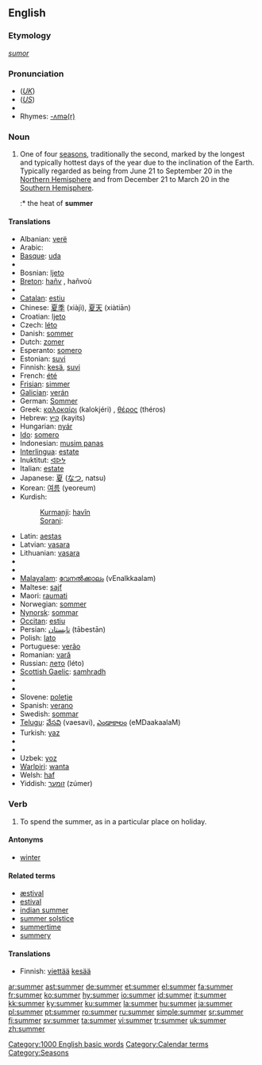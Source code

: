 {{see|Summer}}
{{wikipedia}}
==English==

{{rank|leaves|chair|date|854|summer|simply|terrible|Tom}}

===Etymology===
{{OE.}} ''[[sumor]]''

===Pronunciation===
*(''[[Received Pronunciation|UK]]'') {{IPA|/ˈsʌmə/}}
*(''[[General American|US]]'') {{IPA|/ˈsʌmɚ/}}
*{{audio|en-us-summer.ogg|Audio (US)}}
*Rhymes: [[Rhymes:English:-ʌmə(r)|-ʌmə(r)]]

===Noun===
{{en-noun}}

# One of four [[season]]s, traditionally the second, marked by the longest and typically hottest days of the year due to the inclination of the Earth. Typically regarded as being from June 21 to September 20 in the [[Northern Hemisphere]] and from December 21 to March 20 in the [[Southern Hemisphere]].
#:* the heat of '''summer'''

====Translations====
{{trans-top|hottest season}}
*Albanian: [[verë]] {{f}}
*Arabic: {{ARchar| [[صيف]]}} {{unicode|(ʂaif)}}
*[[Basque]]: [[uda]]
*{{trreq|Belarusian}}
*Bosnian: [[ljeto]] {{n}}
*[[Breton]]: [[hañv]] {{m}}, hañvoù
*{{trreq|Bulgarian}}
*[[Catalan]]: [[estiu]] {{m}}
*Chinese: [[夏季]] (xiàjì), [[夏天]] (xiàtiān)
*Croatian: [[ljeto]] {{n}}
*Czech: [[léto]] {{n}}
*Danish: [[sommer]]
*Dutch: [[zomer]] {{m}}
*Esperanto: [[somero]]
*Estonian: [[suvi]]
*Finnish: [[kesä]], [[suvi]]
*French: [[été]] {{m}}
*[[Frisian]]: [[simmer]]
*[[Galician]]: [[verán]] {{m}}
*German: [[Sommer]] {{m}}
*Greek: [[καλοκαίρι]] (kalokjéri) {{n}}, [[θέρος]] (théros) {{n}}
*Hebrew: [[קיץ]] (kayits) {{m}}
*Hungarian: [[nyár]]
*[[Ido]]: [[somero]]
*Indonesian: [[musim panas]]
*[[Interlingua]]: [[estate]]
*Inuktitut: [[ᐊᐅᔭ]]
*Italian: [[estate]] {{f}}
*Japanese: [[夏]] ([[なつ]], natsu)
*Korean: [[여름]] (yeoreum)
*Kurdish:
*:[[Kurmanji]]: [[havîn]] {{f}}
*:[[Sorani]]: {{KUchar|[[هاوین]]}}
{{trans-mid}}
*Latin: [[aestas]]
*Latvian: [[vasara]] {{f}}
*Lithuanian: [[vasara]] {{f}}
*{{trreq|Lower Sorbian}}
*{{trreq|Macedonian}}
*[[Malayalam]]: [[വേനല്‍ക്കാലം]] (vEnalkkaalam)
*Maltese: [[sajf]]
*Maori: [[raumati]]
*Norwegian: [[sommer]]
*[[Nynorsk]]: [[sommar]]
*[[Occitan]]: [[estiu]]
*Persian: [[تابستان]] (tābestān)
*Polish: [[lato]] {{n}}
*Portuguese: [[verão]] {{m}}
*Romanian: [[vară]] {{f}}
*Russian: [[лето]] (léto) {{n}}
*[[Scottish Gaelic]]: [[samhradh]] {{m}}
*{{trreq|Serbian}}
*{{trreq|Slovak}}
*Slovene: [[poletje]] {{n}}
*Spanish: [[verano]] {{m}}
*Swedish: [[sommar]]
*[[Telugu]]: [[వేసవి]] (vaesavi), [[ఎండాకాలం]] (eMDaakaalaM)
*Turkish: [[yaz]]
*{{trreq|Ukrainian}}
*{{trreq|Upper Sorbian}}
*Uzbek: [[yoz]]
*[[Warlpiri]]: [[wanta]]
*Welsh: [[haf]]
*Yiddish: [[זומער]] (zúmer)
{{trans-bottom}}

===Verb===
{{en-verb}}

# To spend the summer, as in a particular place on holiday.

====Antonyms====
*[[winter]]

====Related terms====
*[[æstival]]
*[[estival]]
*[[indian summer]]
*[[summer solstice]]
*[[summertime]]
*[[summery]]

====Translations====
{{trans-top|spend the summer on holiday}}
*Finnish: [[viettää]] [[kesä|kesää]]
{{trans-bottom}}

[[Category:1000 English basic words]]
[[Category:Calendar terms]]
[[Category:Seasons]]

[[ar:summer]]
[[ast:summer]]
[[de:summer]]
[[et:summer]]
[[el:summer]]
[[fa:summer]]
[[fr:summer]]
[[ko:summer]]
[[hy:summer]]
[[io:summer]]
[[id:summer]]
[[it:summer]]
[[kk:summer]]
[[ky:summer]]
[[ku:summer]]
[[la:summer]]
[[hu:summer]]
[[ja:summer]]
[[pl:summer]]
[[pt:summer]]
[[ro:summer]]
[[ru:summer]]
[[simple:summer]]
[[sr:summer]]
[[fi:summer]]
[[sv:summer]]
[[ta:summer]]
[[vi:summer]]
[[tr:summer]]
[[uk:summer]]
[[zh:summer]]